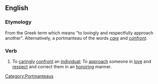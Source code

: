 ==English==

===Etymology===
From the Greek term {{term||???κλῆσις|tr=karioklesis|sc=polytonic}} {{rfscript|Greek}} which means "to lovingly and respectfully approach another". Alternatively, a portmanteau of the words ''[[care]]'' and ''[[confront]]''.

===Verb===
{{en-verb}}

# To [[caringly]] [[confront]] an [[individual]]; To [[approach]] someone in [[love]] and [[respect]] and correct them in an [[honoring]] manner.

[[Category:Portmanteaus]]